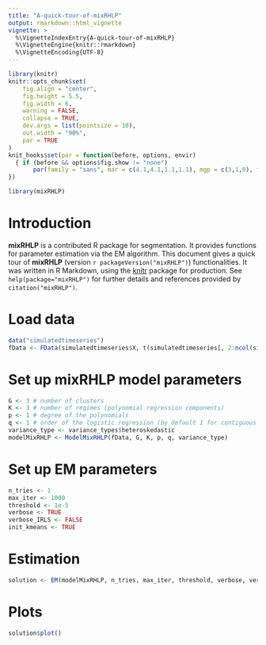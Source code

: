 ```yaml
---
title: "A-quick-tour-of-mixRHLP"
output: rmarkdown::html_vignette
vignette: >
  %\VignetteIndexEntry{A-quick-tour-of-mixRHLP}
  %\VignetteEngine{knitr::rmarkdown}
  %\VignetteEncoding{UTF-8}
---
```


```r
library(knitr)
knitr::opts_chunk$set(
	fig.align = "center",
	fig.height = 5.5,
	fig.width = 6,
	warning = FALSE,
	collapse = TRUE,
	dev.args = list(pointsize = 10),
	out.width = "90%",
	par = TRUE
)
knit_hooks$set(par = function(before, options, envir)
  { if (before && options$fig.show != "none") 
       par(family = "sans", mar = c(4.1,4.1,1.1,1.1), mgp = c(3,1,0), tcl = -0.5)
})
```

```r
library(mixRHLP)
```

# Introduction

**mixRHLP** is a contributed R package for segmentation. It provides functions for parameter estimation via the EM algorithm. This document gives a quick tour of **mixRHLP** (version `r packageVersion("mixRHLP")`) functionalities. It was written in R Markdown, using the [knitr](https://cran.r-project.org/package=knitr) package for production. 
See `help(package="mixRHLP")` for further details and references provided by `citation("mixRHLP")`.

# Load data

```r
data("simulatedtimeseries")
fData <- FData(simulatedtimeseries$X, t(simulatedtimeseries[, 2:ncol(simulatedtimeseries)]))
```

# Set up mixRHLP model parameters

```r
G <- 3 # number of clusters
K <- 3 # number of regimes (polynomial regression components)
p <- 1 # degree of the polynomials
q <- 1 # order of the logistic regression (by default 1 for contiguous segmentation)
variance_type <- variance_types$heteroskedastic
modelMixRHLP <- ModelMixRHLP(fData, G, K, p, q, variance_type)
```

# Set up EM parameters

```r
n_tries <- 1
max_iter <- 1000
threshold <- 1e-5
verbose <- TRUE
verbose_IRLS <- FALSE
init_kmeans <- TRUE
```

# Estimation

```r
solution <- EM(modelMixRHLP, n_tries, max_iter, threshold, verbose, verbose_IRLS, init_kmeans)
```


# Plots

```r
solution$plot()
```

